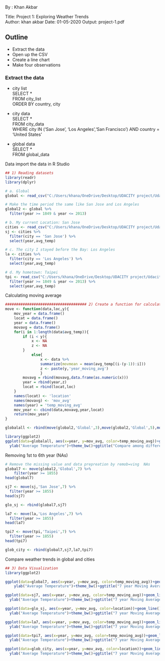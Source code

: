 
By : Khan Akbar 


Title: Project 1: Exploring Weather Trends  
Author: khan akbar 
Date: 01-05-2020 
Output: project-1.pdf  


## Outline
* Extract the data
* Open up the CSV
* Create a line chart
* Make four observations


### Extract the data
- city list  
    SELECT *  
    FROM city_list  
    ORDER BY country, city  

- city data  
    SELECT *  
    FROM city_data  
    WHERE city IN ('San Jose', 'Los Angeles','San Francisco') AND country = 'United States'  

- global data  
    SELECT *  
    FROM global_data    



Data import the data in R Studio 
```{r message=TRUE, warning=TRUE, paged.print=TRUE}
## 1) Reading datasets
library(readr)
library(dplyr)

# a. Global 
global <- read_csv("C:/Users/khana/OneDrive/Desktop/UDACITY project/Udacity-DAND-Weather-Trends-master (1)/Udacity-DAND-Weather-Trends-master/data/global.csv")

# Make the time period the same like San Jose and Los Angeles
global2 <- global %>%
  filter(year >= 1849 & year <= 2013)

# b. My current Location: San Jose
cities <- read_csv("C:/Users/khana/OneDrive/Desktop/UDACITY project/Udacity-DAND-Weather-Trends-master (1)/Udacity-DAND-Weather-Trends-master/data/cities.csv")
sj <- cities %>%
  filter(city == 'San Jose') %>%
  select(year,avg_temp)

# c. The city I stayed before the Bay: Los Angeles
la <- cities %>%
  filter(city == 'Los Angeles') %>%
  select(year,avg_temp)

# d. My hometown: Taipei
tpi <- read_csv("C:/Users/khana/OneDrive/Desktop/UDACITY project/Udacity-DAND-Weather-Trends-master (1)/Udacity-DAND-Weather-Trends-master/data/tpi.csv") %>%
  filter(year >= 1849 & year <= 2013) %>%
  select(year,avg_temp)

```



Calculating moving average
```{r}
##################################### 2) Create a function for calculating moving average ###############################3
move <- function(data,loc,y){
    mov_year = data.frame()
    locat = data.frame()
    year = data.frame()
    movavg = data.frame()
    for(i in 1:length(data$avg_temp)){
        if (i < y){
            x <- NA
            z <- NA
        }
            else{
                x <- data %>%
                summarize(movmean = mean(avg_temp[(i-(y-1)):i]))
                z <- paste(y,'year_moving_avg')
                }
        movavg = rbind(movavg,data.frame(as.numeric(x)))
        year = rbind(year,z)
        locat = rbind(locat,loc)
    }
    names(locat) <- 'location'
    names(movavg) <- 'mov_avg'
    names(year) = 'temp_moving_avg'
    mov_year <- cbind(data,movavg,year,locat)
    return(mov_year)
}

globalall <- rbind(move(global2,'Global',3),move(global2,'Global',5),move(global2,'Global',7),move(global2,'Global',10))

library(ggplot2)
ggplot(data=globalall, aes(x=year, y=mov_avg, color=temp_moving_avg))+geom_line()+
  ylab("Average Temperature")+theme_bw()+ggtitle("Compare among different temperature moving average")
```


Removing 1st to 6th year (NAs) 
```{r}
# Remove the missing value and data prepreation by remob=ving  NAs
global7 <- move(global2,'Global',7) %>%
    filter(year >= 1855)
head(global7)

sj7 <- move(sj,'San Jose',7) %>%
  filter(year >= 1855)
head(sj7)

glo_sj <- rbind(global7,sj7)

la7 <- move(la,'Los Angeles',7) %>%
  filter(year >= 1855)
head(la7)

tpi7 <- move(tpi,'Taipei',7) %>% 
  filter(year >= 1855)
head(tpi7)

glob_city <- rbind(global7,sj7,la7,tpi7)
```


Compare weather trends in global and cities 
```{r}
## 3) Data Visualization
library(ggplot2)

ggplot(data=global7, aes(x=year, y=mov_avg, color=temp_moving_avg))+geom_line()+
    ylab("Average Temperature")+theme_bw()+ggtitle("7 year Moving Average Temperature in Global")

ggplot(data=sj7, aes(x=year, y=mov_avg, color=temp_moving_avg))+geom_line()+
  ylab("Average Temperature")+theme_bw()+ggtitle("7 year Moving Average Temperature in San Jose")

ggplot(data=glo_sj, aes(x=year, y=mov_avg, color=location))+geom_line()+
  ylab("Average Temperature")+theme_bw()+ggtitle("7 year Moving Average Temperature Global V.S. San Jose")

ggplot(data=la7, aes(x=year, y=mov_avg, color=temp_moving_avg))+geom_line()+
  ylab("Average Temperature")+theme_bw()+ggtitle("7 year Moving Average Temperature in Los Angeles")

ggplot(data=tpi7, aes(x=year, y=mov_avg, color=temp_moving_avg))+geom_line()+
  ylab("Average Temperature")+theme_bw()+ggtitle("7 year Moving Average Temperature in Taipei")

ggplot(data=glob_city, aes(x=year, y=mov_avg, color=location))+geom_line()+
  ylab("Average Temperature")+theme_bw()+ggtitle("7 year Moving Average Temperature")
```

